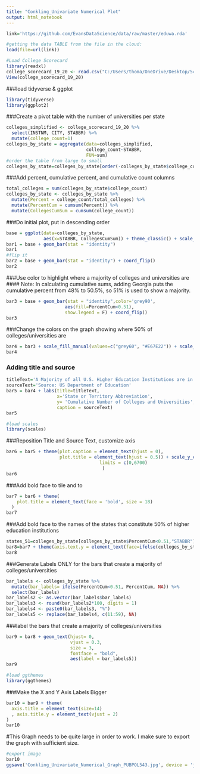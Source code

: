 ```yaml
---
title: "Conkling_Univariate Numerical Plot"
output: html_notebook
---
```


```r
link='https://github.com/EvansDataScience/data/raw/master/eduwa.rda'

#getting the data TABLE from the file in the cloud:
load(file=url(link))
```



```r
#Load College Scorecard
library(readxl)
college_scorecard_19_20 <- read.csv("C:/Users/thoma/OneDrive/Desktop/543_coursework/Univariate Number Plot/college scorecard_19-20.csv")
View(college_scorecard_19_20)
```

###load tidyverse & ggplot
```r
library(tidyverse)
library(ggplot2)
```


###Create a pivot table with the number of universities per state
```r
colleges_simplified <- college_scorecard_19_20 %>%
  select(INSTNM, CITY, STABBR) %>%
  mutate(college_count=1)
colleges_by_state = aggregate(data=colleges_simplified,
                              college_count~STABBR,
                              FUN=sum)
#order the table from large to small
colleges_by_state=colleges_by_state[order(-colleges_by_state$college_count),]
```

###Add percent, cumulative percent, and cumulative count columns
```r
total_colleges = sum(colleges_by_state$college_count)
colleges_by_state <- colleges_by_state %>%
  mutate(Percent = college_count/total_colleges) %>%
  mutate(PercentCum = cumsum(Percent)) %>%
  mutate(CollegesCumSum = cumsum(college_count))
```

###Do initial plot, put in descending order
```r
base = ggplot(data=colleges_by_state,
              aes(x=STABBR, CollegesCumSum)) + theme_classic() + scale_x_discrete(limits = colleges_by_state$STABBR)
bar1 = base + geom_bar(stat = "identity")
bar1
#flip it
bar2 = base + geom_bar(stat = "identity") + coord_flip()
bar2
```

###Use color to highlight where a majority of colleges and universities are
#### Note: In calculating cumulative sums, adding Georgia puts the cumulative percent from 48% to 50.5%, so 51% is used to show a majority.
```r
bar3 = base + geom_bar(stat = "identity",color='grey90',
                      aes(fill=PercentCum<0.51), 
                      show.legend = F) + coord_flip()
bar3
```


###Change the colors on the graph showing where 50% of colleges/universities are
```r
bar4 = bar3 + scale_fill_manual(values=c("grey60", "#E67E22")) + scale_color_manual(values=c('black', 'black'))
bar4
```
### Adding title and source
```r
titleText='A Majority of all U.S. Higher Education Institutions are in Ten States'
sourceText='Source: US Department of Education'
bar5 = bar4 + labs(title=titleText,
                   x='State or Territory Abbreviation',
                   y= 'Cumulative Number of Colleges and Universities',
                   caption = sourceText)
bar5
```

```r
#load scales
library(scales)
```


###Reposition Title and Source Text, customize axis
```r
bar6 = bar5 + theme(plot.caption = element_text(hjust = 0),
                    plot.title = element_text(hjust = 0.5)) + scale_y_continuous(breaks=c(0,1000, 2000, 3000, 4000, 5000, 6000),
                                   limits = c(0,6700)
                                    )
bar6
```


###Add bold face to tile and to 
```r
bar7 = bar6 + theme(
    plot.title = element_text(face = 'bold', size = 18)
  ) 
bar7
```

###Add bold face to the names of the states that constitute 50% of higher education institutions
```r
states_51=colleges_by_state[colleges_by_state$PercentCum<0.51,"STABBR"]
bar8=bar7 + theme(axis.text.y = element_text(face=ifelse(colleges_by_state$STABBR%in%states_51,"bold","plain"),size=8))
bar8
```

###Generate Labels ONLY for the bars that create a majority of colleges/universities
```r
bar_labels <- colleges_by_state %>%
  mutate(bar_labels= ifelse(PercentCum<0.51, PercentCum, NA)) %>%
  select(bar_labels)
bar_labels2 <- as.vector(bar_labels$bar_labels)
bar_labels3 <- round(bar_labels2*100, digits = 1)
bar_labels4 <- paste0(bar_labels3, "%")
bar_labels5 <- replace(bar_labels4, c(11:59), NA)
```


###label the bars that create a majority of colleges/universities
```r
bar9 = bar8 + geom_text(hjust= 0,
                        vjust = 0.3,
                        size = 3,
                        fontface = "bold",
                        aes(label = bar_labels5))
bar9
```
```r
#load ggthemes
library(ggthemes)
```



###Make the X and Y Axis Labels Bigger
```r
bar10 = bar9 + theme(
  axis.title = element_text(size=14)
  , axis.title.y = element_text(vjust = 2)
)
bar10
```




#This Graph needs to be quite large in order to work. I make sure to export the graph with sufficient size.
```r
#export image
bar10
ggsave('Conkling_Univariate_Numerical_Graph_PUBPOL543.jpg', device = 'jpeg', width = 11, height = 8.5, dpi = 300)
```